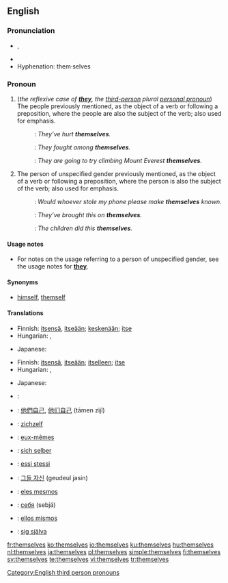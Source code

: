 ==English==

{{rank|power|mother|often|266|themselves|half|certain|sent}}

===Pronunciation===
{{English reflexive pronouns}}
* {{IPA|/ðɛmˈsɛlvz/}}, {{SAMPA|/DEm"sElvz/}}
* {{audio|en-us-themselves.ogg|Audio (US)}}
* Hyphenation: them·selves

===Pronoun===
{{en-pron|desc=personal pronoun}}

# (''the reflexive case of '''[[they]]''', the [[third-person]] plural [[personal pronoun]]'') The people previously mentioned, as the object of a verb or following a preposition, where the people are also the subject of the verb; also used for emphasis.
#: {{italbrac|reflexively}}: ''They’ve hurt '''themselves'''.''
#: {{italbrac|after a preposition}}: ''They fought among '''themselves'''.''
#: {{italbrac|for emphasis}}: ''They are going to try climbing Mount Everest '''themselves'''.''
# The person of unspecified gender previously mentioned, as the object of a verb or following a preposition, where the person is also the subject of the verb; also used for emphasis.
#: {{italbrac|reflexively}}: ''Would whoever stole my phone please make '''themselves''' known.''
#: {{italbrac|after a preposition}}: ''They’ve brought this on '''themselves'''.''
#: {{italbrac|for emphasis}}: ''The children did this '''themselves'''.''

====Usage notes====
* For notes on the usage referring to a person of unspecified gender, see the usage notes for '''[[they]]'''.

====Synonyms====
* {{sense|non-gender-specific}} [[himself]], [[themself]]

====Translations====
{{trans-top|the reflexive case of they, the third-person plural personal pronoun}}
* Finnish: [[itse|itsensä]], [[itse|itseään]]; [[keskenään]]; [[itse]]
* Hungarian: {{t|hu|maguk}}, {{t|hu|magukat}}
{{trans-mid}}
* Japanese: {{t|ja|彼ら自身|tr=karera-jishin|sc=Jpan}}
{{trans-bottom}}

{{trans-top|the persons of unspecified gender previously mentioned, as the object of a verb or following a preposition}}
* Finnish: [[itse|itsensä]], [[itse|itseään]]; [[itse|itselleen]]; [[itse]]
* Hungarian: {{t|hu|önmaguk}}, {{t|hu|önmagukat}}
{{trans-mid}}
* Japanese: {{t|ja|彼ら自身|tr=karera-jishin|sc=Jpan}}
{{trans-bottom}}

{{checktrans-top}}
* {{ttbc|Arabic}}: {{Arab|[[انفسهم]]}} {{unicode|(anfúsahum)}}
* {{ttbc|Chinese}}: [[他們自己]], [[他们自己]] (tāmen zìjǐ)
* {{ttbc|Dutch}}: [[zichzelf]]
* {{ttbc|French}}: [[eux-mêmes]]
* {{ttbc|German}}: [[sich selber]]
{{checktrans-mid}}
* {{ttbc|Italian}}: [[essi stessi]]
* {{ttbc|Korean}}: [[그들 자신]] (geudeul jasin)
* {{ttbc|Portuguese}}: [[eles mesmos]]
* {{ttbc|Russian}}: [[себя]] (sebjá)
* {{ttbc|Spanish}}: [[ellos mismos]]
* {{ttbc|Swedish}}: [[sig själva]]
{{checktrans-bottom}}

[[Category:English third person pronouns]]

[[fr:themselves]]
[[ko:themselves]]
[[io:themselves]]
[[ku:themselves]]
[[hu:themselves]]
[[nl:themselves]]
[[ja:themselves]]
[[pl:themselves]]
[[simple:themselves]]
[[fi:themselves]]
[[sv:themselves]]
[[te:themselves]]
[[vi:themselves]]
[[tr:themselves]]